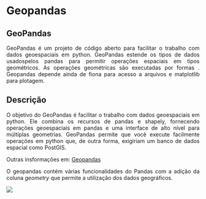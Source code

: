 # Geopandas
<div style="text-align: justify"> 
## GeoPandas

GeoPandas é um projeto de código aberto para facilitar o trabalho com dados geoespaciais em python. GeoPandas estende os tipos de dados usados ​​pelos pandas para permitir operações espaciais em tipos geométricos. As operações geométricas são executadas por formas . Geopandas depende ainda de fiona para acesso a arquivos e matplotlib para plotagem.

## Descrição 

O objetivo do GeoPandas é facilitar o trabalho com dados geoespaciais em python. Ele combina os recursos de pandas e shapely, fornecendo operações geoespaciais em pandas e uma interface de alto nível para múltiplas geometrias. GeoPandas permite que você execute facilmente operações em python que, de outra forma, exigiriam um banco de dados espacial como PostGIS.

Outras insformações em: [Geopandas](https://geopandas.org/en/stable/index.html){target="_blank"}


O geopandas contém várias funcionalidades do Pandas com a adição da coluna *geometry* que permite a utilização dos dados geográficos.

![](./img/geopandas_tab.svg)